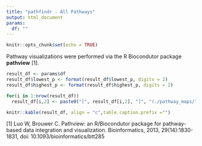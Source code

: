 ```yaml
---
title: "pathfindr - All Pathways"
output: html_document
params:
  df: ""
---
```


```r
knitr::opts_chunk$set(echo = TRUE)
```

Pathway visualizations were performed via the R Biocondutor package __pathview__ [1].

```r
result_df <- params$df
result_df$lowest_p <- format(result_df$lowest_p, digits = 2)
result_df$highest_p <- format(result_df$highest_p, digits = 2)

for(i in 1:nrow(result_df))
  result_df[i,2] <- paste0("[", result_df[i,2], "]", "(./pathway_maps/", result_df[i,1],".", result_df[i,2],".png)")

knitr::kable(result_df, align = "c",table.caption.prefix ="")
```

[1] Luo W, Brouwer C. Pathview: an R/Biocondutor package for pathway-based data integration and visualization. Bioinformatics, 2013, 29(14):1830-1831, doi: 10.1093/bioinformatics/btt285
